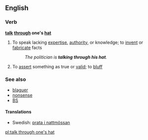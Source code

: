 ==English==

===Verb===

'''[[talk]] [[through]] one's [[hat]]'''

# {{idiom}} To speak lacking [[expertise]], [[authority]], or knowledge; to [[invent]] or [[fabricate]] facts
#: ''The politician is '''talking through his hat'''.''
# {{idiom}} To [[assert]] something as true or [[valid]]; to [[bluff]]

===See also===
*[[blaguer]]
*[[nonsense]]
*[[BS]]

====Translations====
*Swedish: [[prata i nattmössan]]

[[pl:talk through one's hat]]